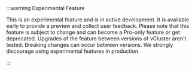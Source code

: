 
<br></br>
:::warning Experimental Feature

This is an experimental feature and is in active development. It is available early to provide a preview and collect user feedback. Please note that this feature is subject to change and can become a Pro-only feature or get deprecated. Upgrades of the feature between versions of vCluster aren't tested. Breaking changes can occur between versions. We strongly discourage using experimental features in production.

:::